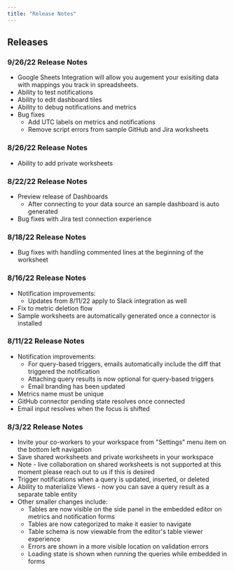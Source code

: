 ```yaml
---
title: "Release Notes"
---
```


## Releases

### 9/26/22 Release Notes
- Google Sheets Integration will allow you augement your exisiting data with mappings you track in spreadsheets. 
- Ability to test notifications
- Ability to edit dashboard tiles
- Ability to debug notifications and metrics
- Bug fixes
  - Add UTC labels on metrics and notifications
  - Remove script errors from sample GitHub and Jira worksheets

### 8/26/22 Release Notes

- Ability to add private worksheets

### 8/22/22 Release Notes

- Preview release of Dashboards
  - After connecting to your data source an sample dashboard is auto generated
- Bug fixes with Jira test connection experience

### 8/18/22 Release Notes

- Bug fixes with handling commented lines at the beginning of the worksheet

### 8/16/22 Release Notes

- Notification improvements:
  - Updates from 8/11/22 apply to Slack integration as well
- Fix to metric deletion flow
- Sample worksheets are automatically generated once a connector is installed

### 8/11/22 Release Notes

- Notification improvements:
  - For query-based triggers, emails automatically include the diff that triggered the notification
  - Attaching query results is now optional for query-based triggers
  - Email branding has been updated
- Metrics name must be unique
- GitHub connector pending state resolves once connected
- Email input resolves when the focus is shifted

### 8/3/22 Release Notes

- Invite your co-workers to your workspace from "Settings" menu item on the bottom left navigation
- Save shared worksheets and private worksheets in your workspace
- Note - live collaboration on shared worksheets is not supported at this moment please reach out to us if this is desired
- Trigger notifications when a query is updated, inserted, or deleted
- Ability to materialize Views - now you can save a query result as a separate table entity
- Other smaller changes include:
  - Tables are now visible on the side panel in the embedded editor on metrics and notification forms
  - Tables are now categorized to make it easier to navigate
  - Table schema is now viewable from the editor's table viewer experience
  - Errors are shown in a more visible location on validation errors
  - Loading state is shown when running the queries while embedded in forms
